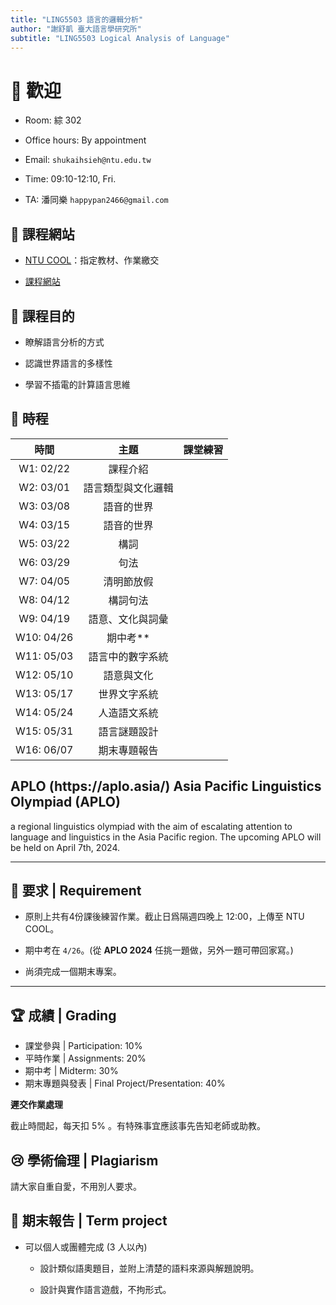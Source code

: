```yaml
---
title: "LING5503 語言的邏輯分析"
author: "謝舒凱 臺大語言學研究所"
subtitle: "LING5503 Logical Analysis of Language"
---
```


# 👏 歡迎


- Room: 綜 302 

- Office hours: By appointment

- Email: `shukaihsieh@ntu.edu.tw`

- Time: 09:10-12:10, Fri.

- TA: 潘同樂 `happypan2466@gmail.com`

## 📜 課程網站

- [NTU COOL](https://cool.ntu.edu.tw/courses/38069)：指定教材、作業繳交

- [課程網站](lopentu.github.io/lal2024/)



## 📝 課程目的

- 瞭解語言分析的方式

- 認識世界語言的多樣性

- 學習不插電的計算語言思維


## 🏪 時程

| 時間        | 主題               | 課堂練習         |     
|:-----------:|:-----------:|:-------------:|
| W1: 02/22  | 課程介紹            |         |        
| W2: 03/01 | 語言類型與文化邏輯   |         |        
| W3: 03/08  |  語音的世界          |         |       
| W4: 03/15   | 語音的世界         |                   |
| W5: 03/22   | 構詞 |                |
| W6: 03/29   | 句法           |        | 
| W7: 04/05  |  清明節放假                |  |
| W8: 04/12   | 構詞句法       |            |                  
| W9: 04/19   | 語意、文化與詞彙                     | |            
| W10: 04/26   | 期中考**    |          |
| W11: 05/03   | 語言中的數字系統    |         | 
| W12: 05/10  | 語意與文化 ||
| W13: 05/17  |世界文字系統||
| W14: 05/24 |人造語文系統||
| W15: 05/31 |語言謎題設計||
| W16: 06/07 |期末專題報告||


::: {.callout-tip}
## APLO (https://aplo.asia/) Asia Pacific Linguistics Olympiad (APLO) 
a regional linguistics olympiad with the aim of escalating attention to language and linguistics in the Asia Pacific region. The upcoming APLO will be held on April 7th, 2024.  
:::


---

## 🐇 要求 | Requirement

- 原則上共有4份課後練習作業。截止日爲隔週四晚上 12:00，上傳至 NTU COOL。

- 期中考在 `4/26`。(從 **APLO 2024** 任挑一題做，另外一題可帶回家寫。)

- 尚須完成一個期末專案。

---

## 🏆 成績 | Grading

- 課堂參與 | Participation: 10%
- 平時作業 | Assignments: 20%
- 期中考 | Midterm: 30% 
- 期末專題與發表 | Final Project/Presentation: 40%

**遲交作業處理**

截止時間起，每天扣 5% 。有特殊事宜應該事先告知老師或助教。

## 😢 學術倫理 | Plagiarism

請大家自重自愛，不用別人要求。

## 🧠 期末報告 | Term project

- 可以個人或團體完成 (3 人以內)

    - 設計類似語奧題目，並附上清楚的語料來源與解題說明。
    
    - 設計與實作語言遊戲，不拘形式。

